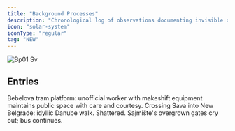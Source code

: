```yaml
---
title: "Background Processes"
description: "Chronological log of observations documenting invisible operations, inheritance patterns, and legacy system behaviours."
icon: "solar-system"
iconType: "regular"
tag: "NEW"
---
```


![Bp01 Sv](/images/bp01.svg)

## Entries

<Columns cols={2}>
  <Card title="maintenance-protocol" icon="solar-system" iconType="regular" href="/bp-01/maintenance-protocol-20251004" cta="View">
    Bebelova tram platform: unofficial worker with makeshift equipment maintains public space with care and courtesy.
  </Card>
  <Card title="crossing-into-new-belgrade" icon="solar-system" iconType="regular" href="/bp-01/crossing-into-new-belgrade" cta="View">
    Crossing Sava into New Belgrade: idyllic Danube walk. Shattered. Sajmište's overgrown gates cry out; bus continues.
  </Card>
</Columns>

## 